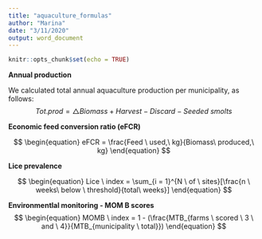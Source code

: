```yaml
---
title: "aquaculture_formulas"
author: "Marina"
date: "3/11/2020"
output: word_document
---
```


```r
knitr::opts_chunk$set(echo = TRUE)
```





**Annual production**

We calculated total annual aquaculture production per municipality, as follows:
$$
\begin{equation}
Tot.prod = \triangle Biomass + Harvest - Discard - Seeded\ smolts
\end{equation}
$$
 




**Economic feed conversion ratio (eFCR)**

$$
\begin{equation}
eFCR = \frac{Feed \ used,\ kg}{Biomass\ produced,\ kg}
\end{equation}
$$


**Lice prevalence**

$$
\begin{equation}
Lice \ index = \sum_{i = 1}^{N \ of \ sites}[\frac{n \ weeks\ below \ threshold}{total\ weeks}]
\end{equation}
$$



**Environmentlal monitoring - MOM B scores**
$$
\begin{equation}
MOMB \ index  = 1 - (\frac{MTB_{farms \ scored \ 3 \ and \ 4}}{MTB_{municipality \ total}})
\end{equation} 
$$ 


